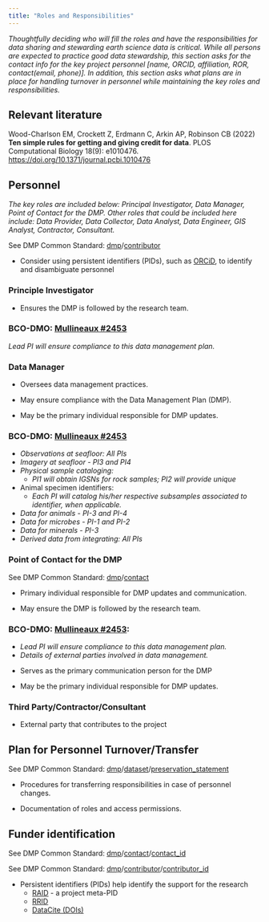 ```yaml
---
title: "Roles and Responsibilities"
---
```


*Thoughtfully deciding who will fill the roles and have the responsibilities for data sharing and stewarding earth science data is critical. While all persons are expected to practice good data stewardship, this section asks for the contact info for the key project personnel [name, ORCID, affiliation, ROR, contact(email, phone)]. In addition, this section asks what plans are in place for handling turnover in personnel while maintaining the key roles and responsibilities.  *

::: {.callout-tip}
## Relevant literature
Wood-Charlson EM, Crockett Z, Erdmann C, Arkin AP, Robinson CB (2022) **Ten simple rules for getting and giving credit for data**. PLOS Computational Biology 18(9): e1010476. <https://doi.org/10.1371/journal.pcbi.1010476>
:::

## Personnel

*The key roles are included below: Principal Investigator, Data Manager, Point of Contact for the DMP.  Other roles that could be included here include: Data Provider, Data Collector, Data Analyst, Data Engineer, GIS Analyst, Contractor, Consultant.*

See DMP Common Standard: [dmp](https://github.com/RDA-DMP-Common/RDA-DMP-Common-Standard#dmp_table)/[contributor](https://github.com/RDA-DMP-Common/RDA-DMP-Common-Standard#dmp_contributor_table)

-   Consider using persistent identifiers (PIDs), such as [ORCiD](https://orcid.org), to identify and disambiguate personnel


### Principle Investigator 

-   Ensures the DMP is followed by the research team.

::: {.callout-note}
### BCO-DMO: [Mullineaux #2453](https://drive.google.com/file/d/1-N-bHKeJbC1QTouZVT5Ae2MMSAG9CEYA/view?usp=share_link) 
*Lead PI will ensure compliance to this data management plan.*
:::  

### Data Manager

-   Oversees data management practices.

-   May ensure compliance with the Data Management Plan (DMP).

-   May be the primary individual responsible for DMP updates.

::: {.callout-note}
### BCO-DMO: [Mullineaux #2453](https://drive.google.com/file/d/1-N-bHKeJbC1QTouZVT5Ae2MMSAG9CEYA/view?usp=share_link)
-  *Observations at seafloor: All PIs*
-  *Imagery at seafloor - PI3 and PI4*
-  *Physical sample cataloging:*
    -  *PI1 will obtain IGSNs for rock samples; PI2 will provide unique*

-  Animal specimen identifiers:
    -  *Each PI will catalog his/her respective subsamples associated to identifier, when applicable.*
-  *Data for animals - PI-3 and PI-4*
-  *Data for microbes - PI-1 and PI-2*
-  *Data for minerals - PI-3*
-  *Derived data from integrating: All PIs*
:::

### Point of Contact for the DMP

See DMP Common Standard: [dmp](https://github.com/RDA-DMP-Common/RDA-DMP-Common-Standard#dmp_table)/[contact](https://github.com/RDA-DMP-Common/RDA-DMP-Common-Standard#dmp_contact_table)

-  Primary individual responsible for DMP updates and communication.

-  May ensure the DMP is followed by the research team.

::: {.callout-note}
### BCO-DMO: [Mullineaux #2453](https://drive.google.com/file/d/1-N-bHKeJbC1QTouZVT5Ae2MMSAG9CEYA/view?usp=share_link):
-  *Lead PI will ensure compliance to this data management plan.*
-  *Details of external parties involved in data management.*
:::

-   Serves as the primary communication person for the DMP

-   May be the primary individual responsible for DMP updates.


### Third Party/Contractor/Consultant

-   External party that contributes to the project


## Plan for Personnel Turnover/Transfer

See DMP Common Standard: [dmp](https://github.com/RDA-DMP-Common/RDA-DMP-Common-Standard#dmp_table)/[dataset](https://github.com/RDA-DMP-Common/RDA-DMP-Common-Standard#dataset_table)/[preservation_statement](https://github.com/RDA-DMP-Common/RDA-DMP-Common-Standard#dataset_preservation)

-  Procedures for transferring responsibilities in case of personnel changes.

-  Documentation of roles and access permissions.


## Funder identification

See DMP Common Standard: [dmp](https://github.com/RDA-DMP-Common/RDA-DMP-Common-Standard#dmp_table)/[contact](https://github.com/RDA-DMP-Common/RDA-DMP-Common-Standard#dmp_contact_table)/[contact_id](https://github.com/RDA-DMP-Common/RDA-DMP-Common-Standard#contact_id_table)

See DMP Common Standard: [dmp](https://github.com/RDA-DMP-Common/RDA-DMP-Common-Standard#dmp_table)/[contributor](https://github.com/RDA-DMP-Common/RDA-DMP-Common-Standard#dmp_contributor_table)/[contributor_id](https://github.com/RDA-DMP-Common/RDA-DMP-Common-Standard#contributor_id_table)

-  Persistent identifiers (PIDs) help identify the support for the research  
    -   [RAID](https://raid.org) - a project meta-PID  
    -   [RRID](https://www.rrids.org)  
    -   [DataCite (DOIs)](https://datacite.org)  




